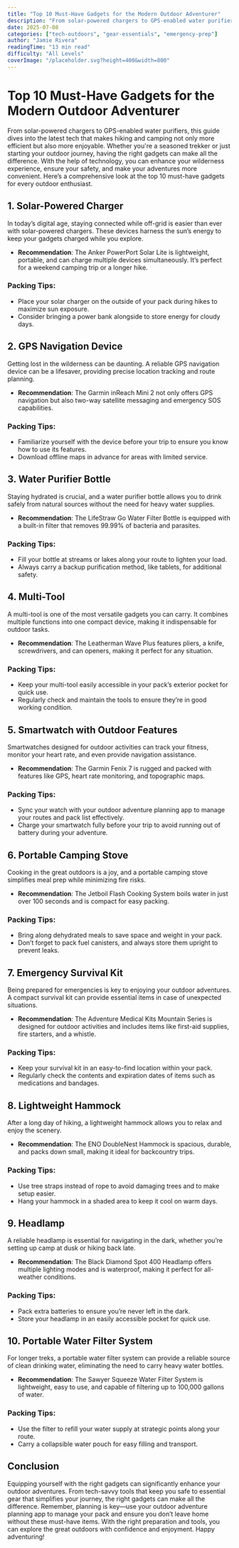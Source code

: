 ```yaml
---
title: "Top 10 Must-Have Gadgets for the Modern Outdoor Adventurer"
description: "From solar-powered chargers to GPS-enabled water purifiers, this guide dives into the latest tech that makes hiking and camping more efficient and enjoyable."
date: 2025-07-08
categories: ["tech-outdoors", "gear-essentials", "emergency-prep"]
author: "Jamie Rivera"
readingTime: "13 min read"
difficulty: "All Levels"
coverImage: "/placeholder.svg?height=400&width=800"
---
```


# Top 10 Must-Have Gadgets for the Modern Outdoor Adventurer

From solar-powered chargers to GPS-enabled water purifiers, this guide dives into the latest tech that makes hiking and camping not only more efficient but also more enjoyable. Whether you're a seasoned trekker or just starting your outdoor journey, having the right gadgets can make all the difference. With the help of technology, you can enhance your wilderness experience, ensure your safety, and make your adventures more convenient. Here’s a comprehensive look at the top 10 must-have gadgets for every outdoor enthusiast.

## 1. Solar-Powered Charger

In today’s digital age, staying connected while off-grid is easier than ever with solar-powered chargers. These devices harness the sun’s energy to keep your gadgets charged while you explore.

- **Recommendation**: The Anker PowerPort Solar Lite is lightweight, portable, and can charge multiple devices simultaneously. It’s perfect for a weekend camping trip or a longer hike.

### Packing Tips:
- Place your solar charger on the outside of your pack during hikes to maximize sun exposure.
- Consider bringing a power bank alongside to store energy for cloudy days.

## 2. GPS Navigation Device

Getting lost in the wilderness can be daunting. A reliable GPS navigation device can be a lifesaver, providing precise location tracking and route planning.

- **Recommendation**: The Garmin inReach Mini 2 not only offers GPS navigation but also two-way satellite messaging and emergency SOS capabilities.

### Packing Tips:
- Familiarize yourself with the device before your trip to ensure you know how to use its features.
- Download offline maps in advance for areas with limited service.

## 3. Water Purifier Bottle

Staying hydrated is crucial, and a water purifier bottle allows you to drink safely from natural sources without the need for heavy water supplies.

- **Recommendation**: The LifeStraw Go Water Filter Bottle is equipped with a built-in filter that removes 99.99% of bacteria and parasites.

### Packing Tips:
- Fill your bottle at streams or lakes along your route to lighten your load.
- Always carry a backup purification method, like tablets, for additional safety.

## 4. Multi-Tool

A multi-tool is one of the most versatile gadgets you can carry. It combines multiple functions into one compact device, making it indispensable for outdoor tasks.

- **Recommendation**: The Leatherman Wave Plus features pliers, a knife, screwdrivers, and can openers, making it perfect for any situation.

### Packing Tips:
- Keep your multi-tool easily accessible in your pack’s exterior pocket for quick use.
- Regularly check and maintain the tools to ensure they’re in good working condition.

## 5. Smartwatch with Outdoor Features

Smartwatches designed for outdoor activities can track your fitness, monitor your heart rate, and even provide navigation assistance.

- **Recommendation**: The Garmin Fenix 7 is rugged and packed with features like GPS, heart rate monitoring, and topographic maps.

### Packing Tips:
- Sync your watch with your outdoor adventure planning app to manage your routes and pack list effectively.
- Charge your smartwatch fully before your trip to avoid running out of battery during your adventure.

## 6. Portable Camping Stove

Cooking in the great outdoors is a joy, and a portable camping stove simplifies meal prep while minimizing fire risks.

- **Recommendation**: The Jetboil Flash Cooking System boils water in just over 100 seconds and is compact for easy packing.

### Packing Tips:
- Bring along dehydrated meals to save space and weight in your pack.
- Don’t forget to pack fuel canisters, and always store them upright to prevent leaks.

## 7. Emergency Survival Kit

Being prepared for emergencies is key to enjoying your outdoor adventures. A compact survival kit can provide essential items in case of unexpected situations.

- **Recommendation**: The Adventure Medical Kits Mountain Series is designed for outdoor activities and includes items like first-aid supplies, fire starters, and a whistle.

### Packing Tips:
- Keep your survival kit in an easy-to-find location within your pack.
- Regularly check the contents and expiration dates of items such as medications and bandages.

## 8. Lightweight Hammock

After a long day of hiking, a lightweight hammock allows you to relax and enjoy the scenery.

- **Recommendation**: The ENO DoubleNest Hammock is spacious, durable, and packs down small, making it ideal for backcountry trips.

### Packing Tips:
- Use tree straps instead of rope to avoid damaging trees and to make setup easier.
- Hang your hammock in a shaded area to keep it cool on warm days.

## 9. Headlamp

A reliable headlamp is essential for navigating in the dark, whether you’re setting up camp at dusk or hiking back late.

- **Recommendation**: The Black Diamond Spot 400 Headlamp offers multiple lighting modes and is waterproof, making it perfect for all-weather conditions.

### Packing Tips:
- Pack extra batteries to ensure you’re never left in the dark.
- Store your headlamp in an easily accessible pocket for quick use.

## 10. Portable Water Filter System

For longer treks, a portable water filter system can provide a reliable source of clean drinking water, eliminating the need to carry heavy water bottles.

- **Recommendation**: The Sawyer Squeeze Water Filter System is lightweight, easy to use, and capable of filtering up to 100,000 gallons of water.

### Packing Tips:
- Use the filter to refill your water supply at strategic points along your route.
- Carry a collapsible water pouch for easy filling and transport.

## Conclusion

Equipping yourself with the right gadgets can significantly enhance your outdoor adventures. From tech-savvy tools that keep you safe to essential gear that simplifies your journey, the right gadgets can make all the difference. Remember, planning is key—use your outdoor adventure planning app to manage your pack and ensure you don’t leave home without these must-have items. With the right preparation and tools, you can explore the great outdoors with confidence and enjoyment. Happy adventuring!
